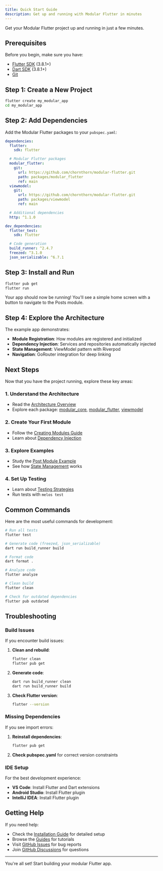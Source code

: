 ```yaml
---
title: Quick Start Guide
description: Get up and running with Modular Flutter in minutes
---
```


Get your Modular Flutter project up and running in just a few minutes.

## Prerequisites

Before you begin, make sure you have:

- [Flutter SDK](https://flutter.dev/docs/get-started/install) (3.8.1+)
- [Dart SDK](https://dart.dev/get-dart) (3.8.1+)
- [Git](https://git-scm.com/)

## Step 1: Create a New Project

```bash
flutter create my_modular_app
cd my_modular_app
```

## Step 2: Add Dependencies

Add the Modular Flutter packages to your `pubspec.yaml`:

```yaml
dependencies:
  flutter:
    sdk: flutter

  # Modular Flutter packages
  modular_flutter:
    git:
      url: https://github.com/chornthorn/modular-flutter.git
      path: packages/modular_flutter
      ref: main
  viewmodel:
    git:
      url: https://github.com/chornthorn/modular-flutter.git
      path: packages/viewmodel
      ref: main

  # Additional dependencies
  http: ^1.1.0

dev_dependencies:
  flutter_test:
    sdk: flutter

  # Code generation
  build_runner: ^2.4.7
  freezed: ^3.1.0
  json_serializable: ^6.7.1
```

## Step 3: Install and Run

```bash
flutter pub get
flutter run
```

Your app should now be running! You'll see a simple home screen with a button to navigate to the Posts module.

## Step 4: Explore the Architecture

The example app demonstrates:

- **Module Registration**: How modules are registered and initialized
- **Dependency Injection**: Services and repositories automatically injected
- **State Management**: ViewModel pattern with Riverpod
- **Navigation**: GoRouter integration for deep linking

## Next Steps

Now that you have the project running, explore these key areas:

### 1. **Understand the Architecture**

- Read the [Architecture Overview](/architecture/overview)
- Explore each package: [modular_core](/architecture/modular-core), [modular_flutter](/architecture/modular-flutter), [viewmodel](/architecture/viewmodel)

### 2. **Create Your First Module**

- Follow the [Creating Modules Guide](/guides/creating-modules)
- Learn about [Dependency Injection](/guides/dependency-injection)

### 3. **Explore Examples**

- Study the [Post Module Example](/examples/post-module)
- See how [State Management](/guides/state-management) works

### 4. **Set Up Testing**

- Learn about [Testing Strategies](/guides/testing)
- Run tests with `melos test`

## Common Commands

Here are the most useful commands for development:

```bash
# Run all tests
flutter test

# Generate code (freezed, json_serializable)
dart run build_runner build

# Format code
dart format .

# Analyze code
flutter analyze

# Clean build
flutter clean

# Check for outdated dependencies
flutter pub outdated
```

## Troubleshooting

### Build Issues

If you encounter build issues:

1. **Clean and rebuild**:

   ```bash
   flutter clean
   flutter pub get
   ```

2. **Generate code**:

   ```bash
   dart run build_runner clean
   dart run build_runner build
   ```

3. **Check Flutter version**:
   ```bash
   flutter --version
   ```

### Missing Dependencies

If you see import errors:

1. **Reinstall dependencies**:

   ```bash
   flutter pub get
   ```

2. **Check pubspec.yaml** for correct version constraints

### IDE Setup

For the best development experience:

- **VS Code**: Install Flutter and Dart extensions
- **Android Studio**: Install Flutter plugin
- **IntelliJ IDEA**: Install Flutter plugin

## Getting Help

If you need help:

- Check the [Installation Guide](/installation) for detailed setup
- Browse the [Guides](/guides/creating-modules) for tutorials
- Visit [GitHub Issues](https://github.com/chornthorn/modular-flutter/issues) for bug reports
- Join [GitHub Discussions](https://github.com/chornthorn/modular-flutter/discussions) for questions

---

You're all set! Start building your modular Flutter app.
